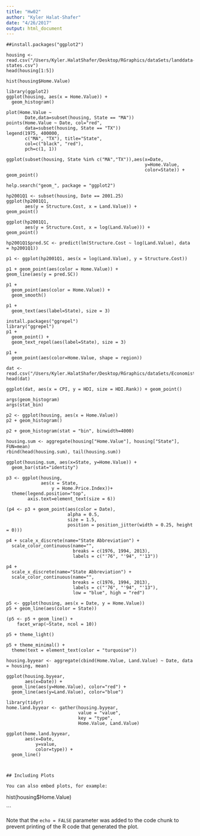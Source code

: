```yaml
---
title: "Hw02"
author: "Kyler Halat-Shafer"
date: "4/26/2017"
output: html_document
---
```


```##Code 
##install.packages("ggplot2")

housing <- read.csv("/Users/Kyler.HalatShafer/Desktop/RGraphics/dataSets/landdata-states.csv")
head(housing[1:5])

hist(housing$Home.Value)

library(ggplot2)
ggplot(housing, aes(x = Home.Value)) +
  geom_histogram()

plot(Home.Value ~ 
       Date,data=subset(housing, State == "MA"))
points(Home.Value ~ Date, col="red", 
       data=subset(housing, State == "TX"))
legend(1975, 400000,
       c("MA", "TX"), title="State",
       col=c("black", "red"),
       pch=c(1, 1))

ggplot(subset(housing, State %in% c("MA","TX")),aes(x=Date,
                                                    y=Home.Value,
                                                    color=State)) +
geom_point()

help.search("geom_", package = "ggplot2")

hp2001Q1 <- subset(housing, Date == 2001.25) 
ggplot(hp2001Q1,
       aes(y = Structure.Cost, x = Land.Value)) +
geom_point()

ggplot(hp2001Q1,
       aes(y = Structure.Cost, x = log(Land.Value))) +
geom_point()

hp2001Q1$pred.SC <- predict(lm(Structure.Cost ~ log(Land.Value), data = hp2001Q1))

p1 <- ggplot(hp2001Q1, aes(x = log(Land.Value), y = Structure.Cost))

p1 + geom_point(aes(color = Home.Value)) +
geom_line(aes(y = pred.SC))

p1 +
  geom_point(aes(color = Home.Value)) +
  geom_smooth()

p1 + 
  geom_text(aes(label=State), size = 3)

install.packages("ggrepel") 
library("ggrepel")
p1 +
  geom_point() +
  geom_text_repel(aes(label=State), size = 3)

p1 +
  geom_point(aes(color=Home.Value, shape = region))

dat <- read.csv("/Users/Kyler.HalatShafer/Desktop/RGraphics/dataSets/EconomistData.csv")
head(dat)

ggplot(dat, aes(x = CPI, y = HDI, size = HDI.Rank)) + geom_point()

args(geom_histogram)
args(stat_bin)

p2 <- ggplot(housing, aes(x = Home.Value))
p2 + geom_histogram()

p2 + geom_histogram(stat = "bin", binwidth=4000)

housing.sum <- aggregate(housing["Home.Value"], housing["State"], FUN=mean)
rbind(head(housing.sum), tail(housing.sum))

ggplot(housing.sum, aes(x=State, y=Home.Value)) + 
  geom_bar(stat="identity")

p3 <- ggplot(housing,
             aes(x = State,
                 y = Home.Price.Index))+
  theme(legend.position="top",
        axis.text=element_text(size = 6))

(p4 <- p3 + geom_point(aes(color = Date),
                       alpha = 0.5,
                       size = 1.5,
                       position = position_jitter(width = 0.25, height = 0)))

p4 + scale_x_discrete(name="State Abbreviation") + 
  scale_color_continuous(name="",
                         breaks = c(1976, 1994, 2013),
                         labels = c("'76", "'94", "'13"))

p4 + 
  scale_x_discrete(name="State Abbreviation") + 
  scale_color_continuous(name="",
                         breaks = c(1976, 1994, 2013),
                         labels = c("'76", "'94", "'13"),
                         low = "blue", high = "red")

p5 <- ggplot(housing, aes(x = Date, y = Home.Value))
p5 + geom_line(aes(color = State))

(p5 <- p5 + geom_line() + 
    facet_wrap(~State, ncol = 10))

p5 + theme_light()

p5 + theme_minimal() + 
  theme(text = element_text(color = "turquoise"))

housing.byyear <- aggregate(cbind(Home.Value, Land.Value) ~ Date, data = housing, mean)

ggplot(housing.byyear,
       aes(x=Date)) + 
  geom_line(aes(y=Home.Value), color="red") + 
  geom_line(aes(y=Land.Value), color="blue")

library(tidyr)
home.land.byyear <- gather(housing.byyear,
                           value = "value",
                           key = "type",
                           Home.Value, Land.Value)

ggplot(home.land.byyear,
       aes(x=Date,
           y=value,
           color=type)) + 
  geom_line()


```

```

## Including Plots

You can also embed plots, for example:

```
hist(housing$Home.Value)

```

Note that the `echo = FALSE` parameter was added to the code chunk to prevent printing of the R code that generated the plot.
